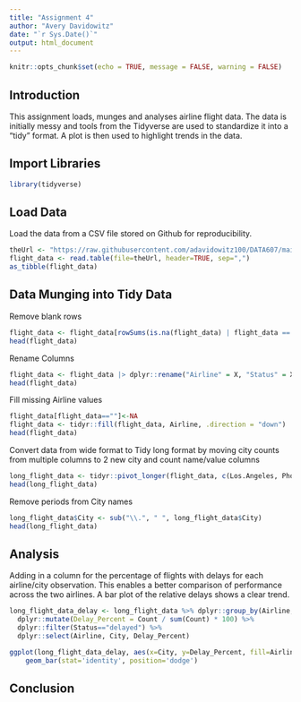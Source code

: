 ```yaml
---
title: "Assignment 4"
author: "Avery Davidowitz"
date: "`r Sys.Date()`"
output: html_document
---
```


```r
knitr::opts_chunk$set(echo = TRUE, message = FALSE, warning = FALSE)
```


## Introduction
This assignment loads, munges and analyses airline flight data. The data is initially messy and tools from the Tidyverse are used to standardize it into a "tidy" format. A plot is then used to highlight trends in the data.

## Import Libraries

```r
library(tidyverse)
```

## Load Data
Load the data from a CSV file stored on Github for reproducibility.
```r
theUrl <- "https://raw.githubusercontent.com/adavidowitz100/DATA607/main/Assignment4/Flight_Data.csv"
flight_data <- read.table(file=theUrl, header=TRUE, sep=",")
as_tibble(flight_data)
```

## Data Munging into Tidy Data

Remove blank rows
```r
flight_data <- flight_data[rowSums(is.na(flight_data) | flight_data == "") != ncol(flight_data),]
head(flight_data)
```
Rename Columns
```r
flight_data <- flight_data |> dplyr::rename("Airline" = X, "Status" = X.1)
head(flight_data)
```
Fill missing Airline values
```r
flight_data[flight_data==""]<-NA
flight_data <- tidyr::fill(flight_data, Airline, .direction = "down")
head(flight_data)
```
Convert data from wide format to Tidy long format by moving city counts from multiple columns to 2 new city and count name/value columns
```r
long_flight_data <- tidyr::pivot_longer(flight_data, c(Los.Angeles, Phoenix, San.Diego, San.Fransisco, Seattle), names_to = "City", values_to = "Count")
head(long_flight_data)
```

Remove periods from City names
```r
long_flight_data$City <- sub("\\.", " ", long_flight_data$City)
head(long_flight_data)
```


## Analysis
Adding in a column for the percentage of flights with delays for each airline/city observation. This enables a better comparison of performance across the two airlines. A bar plot of the relative delays shows a clear trend.
```r
long_flight_data_delay <- long_flight_data %>% dplyr::group_by(Airline, City) %>% 
  dplyr::mutate(Delay_Percent = Count / sum(Count) * 100) %>% 
  dplyr::filter(Status=="delayed") %>% 
  dplyr::select(Airline, City, Delay_Percent)

ggplot(long_flight_data_delay, aes(x=City, y=Delay_Percent, fill=Airline)) +
    geom_bar(stat='identity', position='dodge')
```

## Conclusion
